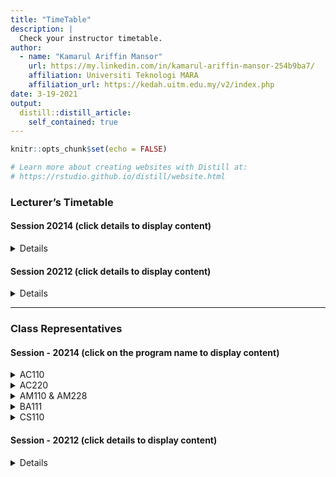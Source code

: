 ```yaml
---
title: "TimeTable"
description: |
  Check your instructor timetable.  
author: 
  - name: "Kamarul Ariffin Mansor"
    url: https://my.linkedin.com/in/kamarul-ariffin-mansor-254b9ba7/
    affiliation: Universiti Teknologi MARA
    affiliation_url: https://kedah.uitm.edu.my/v2/index.php
date: 3-19-2021
output: 
  distill::distill_article:
    self_contained: true
---
```

  
```r
knitr::opts_chunk$set(echo = FALSE)

# Learn more about creating websites with Distill at:
# https://rstudio.github.io/distill/website.html
```


### Lecturer's Timetable  

#### Session 20214 (click **details** to display content)  

<details>
  <center><embed src="./files/20214/jadual1.pdf" type="application/pdf" width="100%" height="550px" /><p>If you can't view the pdf file, click on the file's link - <a href="./files/20214/jadual.pdf">Download PDF!</a></p></center>
</details>

#### Session 20212 (click **details** to display content)  

<details>
```r
library(stringr)
library(bsselectR)

tt_plots <- paste0(list.files("images/tt", full.names = TRUE))
names(tt_plots) <- str_replace_all(tt_plots, 
                                      c("\\.jpg" = "", 
                                        "images/tt/" = ""))

bsselect(tt_plots, type = "img", selected = "ab-razak", 
         live_search = TRUE, show_tick = TRUE)
```
</details>

***  

### Class Representatives  

#### Session - 20214 (click on the **program name** to display content)  

<details><summary>AC110</summary>
  <center><embed src="./files/20214/wakil_kelas/AC110.pdf" type="application/pdf" width="100%" height="660px" /><p>If you can't view the pdf file, click on the file's link - <a href="./files/20214/wakil_kelas/AC110.pdf">Download PDF!</a></p></center>
</details>

<details><summary>AC220</summary>
  <center><embed src="./files/20214/wakil_kelas/AC220.pdf" type="application/pdf" width="100%" height="660px" /><p>If you can't view the pdf file, click on the file's link - <a href="./files/20214/wakil_kelas/AC220.pdf">Download PDF!</a></p></center>
</details>

<details><summary>AM110 & AM228</summary>
  <center><embed src="./files/20214/wakil_kelas/AM110 & AM228.pdf" type="application/pdf" width="100%" height="660px" /><p>If you can't view the pdf file, click on the file's link - <a href="./files/20214/wakil_kelas/AM110 & AM228.pdf">Download PDF!</a></p></center>
</details>

<details><summary>BA111</summary>
  <center><embed src="./files/20214/wakil_kelas/BA111.pdf" type="application/pdf" width="100%" height="660px" /><p>If you can't view the pdf file, click on the file's link - <a href="./files/20214/wakil_kelas/BA111.pdf">Download PDF!</a></p></center>
</details>

<details><summary>CS110</summary>
  <center><embed src="./files/20214/wakil_kelas/CS110.pdf" type="application/pdf" width="100%" height="660px" /><p>If you can't view the pdf file, click on the file's link - <a href="./files/20214/wakil_kelas/CS110.pdf">Download PDF!</a></p></center>
</details>

#### Session - 20212 (click **details** to display content)  

<details>
```r
library(stringr)
library(bsselectR)

wakil_plots <- paste0(list.files("images/wakil", full.names = TRUE))
names(wakil_plots) <- str_replace_all(wakil_plots, 
                                      c("\\.jpg" = "", 
                                        "images/wakil/" = ""))

bsselect(wakil_plots, type = "img", selected = "AC110", 
         live_search = TRUE, show_tick = TRUE)
```
</details>
